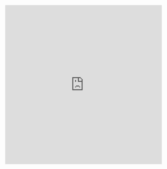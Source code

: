 ```{=html}
<iframe frameborder="0" style="width:100%;height:512px;" src="https://viewer.diagrams.net/?tags=%7B%7D&highlight=0000ff&edit=_blank&layers=1&nav=1&page-id=77xPu9R-wu4rnPo6aUtL&title=Untitled%20Diagram.drawio#Uhttps%3A%2F%2Fdrive.google.com%2Fuc%3Fid%3D1jvew0ft43zpaG-iCk7Ob2ilJw7VjsyeZ%26export%3Ddownload"></iframe>
```

